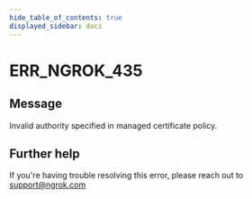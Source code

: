 ```yaml
---
hide_table_of_contents: true
displayed_sidebar: docs
---
```



# ERR_NGROK_435

## Message

Invalid authority specified in managed certificate policy.

<ErrorDetails error="err_ngrok_435" />

## Further help

If you're having trouble resolving this error, please reach out to [support@ngrok.com](mailto:support@ngrok.com?subject=Help%20with%20ERR_NGROK_435)
